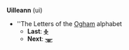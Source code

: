 '''Uilleann''' (ui)

* ''The Letters of the [[Ogham]] alphabet
** '''Last''': [[ᚖ]]
** '''Next''': [[ᚘ]]